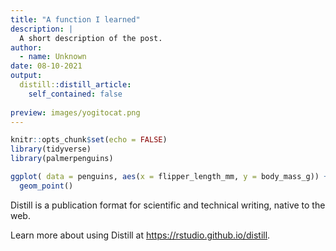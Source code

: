```yaml
---
title: "A function I learned"
description: |
  A short description of the post.
author:
  - name: Unknown
date: 08-10-2021
output:
  distill::distill_article:
    self_contained: false
    
preview: images/yogitocat.png
---
```



```r
knitr::opts_chunk$set(echo = FALSE)
library(tidyverse)
library(palmerpenguins)
```

```r

ggplot( data = penguins, aes(x = flipper_length_mm, y = body_mass_g)) +
  geom_point()


```


Distill is a publication format for scientific and technical writing, native to the web.

Learn more about using Distill at <https://rstudio.github.io/distill>.


